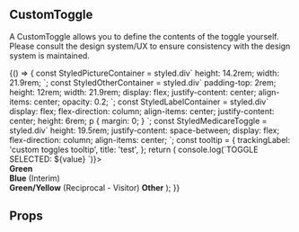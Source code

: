 


<Meta title="Components/ButtonGroup/ToggleButtons/Custom" component={CustomToggle} />

## CustomToggle

A CustomToggle allows you to define the contents of the toggle yourself. Please consult the design system/UX to ensure
consistency with the design system is maintained.

<Preview>
  <Story name="custom toggle demo">
    {() => {
      const StyledPictureContainer = styled.div`
        height: 14.2rem;
        width: 21.9rem;
      `;
      const StyledOtherContainer = styled.div`
        padding-top: 2rem;
        height: 12rem;
        width: 21.9rem;
        display: flex;
        justify-content: center;
        align-items: center;
        opacity: 0.2;
      `;
      const StyledLabelContainer = styled.div`
        display: flex;
        flex-direction: column;
        align-items: center;
        justify-content: center;
        height: 6rem;
        p {
          margin: 0;
        }
      `;
      const StyledMedicareToggle = styled.div`
        height: 19.5rem;
        justify-content: space-between;
        display: flex;
        flex-direction: column;
        align-items: center;
      `;
      const tooltip = {
        trackingLabel: 'custom toggles tooltip',
        title: 'test',
      };
      return (
         <Container>
           <ToggleGroup label="Medicare toggles" name="toggleGroupA" tooltip={tooltip} handleToggle={(value) => console.log(`TOGGLE SELECTED: ${value} `)}>
             <CustomToggle
               name="image"
               id="green"
               trackingLabel="green"
               value="green"
             >
               <div className="medicare-toggle">
                 <StyledPictureContainer>
                   <Picture
                     src={DEFAULT}
                     srcsets={[{ srcset: DEFAULT }]}
                   />
                 </StyledPictureContainer>
                 <StyledLabelContainer>
                   <Typography variant="body1"><strong>Green</strong></Typography>
                 </StyledLabelContainer>
               </div>
             </CustomToggle>
             <CustomToggle
               name="image"
               id="blue"
               trackingLabel="blue"
               value="blue"
             >
               <div className="medicare-toggle">
                 <StyledPictureContainer>
                   <Picture
                     src={INTERIM}
                     srcsets={[{ srcset: INTERIM }]}
                   />
                 </StyledPictureContainer>
                 <StyledLabelContainer>
                   <Typography variant="body1"><strong>Blue</strong></Typography>
                   <Typography variant="body1" component="span">(Interim)</Typography>
                 </StyledLabelContainer>
               </div>
             </CustomToggle>
             <CustomToggle
               name="image"
               id="yellow"
               trackingLabel="yellow"
               value="yellow"
             >
               <StyledMedicareToggle>
                 <StyledPictureContainer>
                   <Picture
                     src={RECIPROCAL}
                     srcsets={[{ srcset: RECIPROCAL }]}
                   />
                 </StyledPictureContainer>
                 <StyledLabelContainer>
                   <Typography variant="body1"><strong>Green/Yellow</strong></Typography>
                   <Typography variant="body1" component="span">(Reciprocal - Visitor)</Typography>
                 </StyledLabelContainer>
               </StyledMedicareToggle>
             </CustomToggle>
             <CustomToggle
               name="image"
               id="other"
               trackingLabel="other"
               value="other"
             >
               <StyledMedicareToggle>
                 <StyledOtherContainer>
                   <Picture
                     src={OTHER}
                     srcsets={[{ srcset: OTHER }]}
                     imgPosition='center'
                   />
                 </StyledOtherContainer>
                 <StyledLabelContainer>
                   <Typography variant="body1"><strong>Other</strong></Typography>
                 </StyledLabelContainer>
               </StyledMedicareToggle>
             </CustomToggle>
           </ToggleGroup>
         </Container>
      );
    }}
  </Story>
</Preview>

## Props
<Props of={CustomToggle} />
